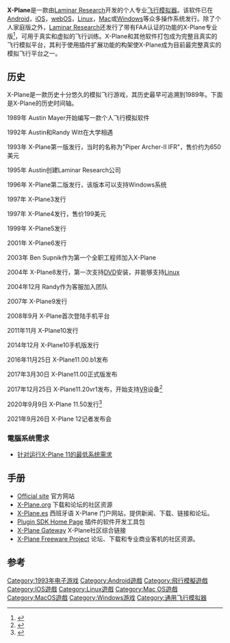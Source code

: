 {{Multiple issues|
{{Prose|time=2021-03-15T19:37:47+00:00}}
{{Refimprove|time=2016-06-15T00:17:33+00:00}}
{{Cleanup rewrite|time=2022-05-19T06:44:03+00:00}}
}}
{{NoteTA|G1=IT|G2=Games}}
{{about|一款飞行模拟软件|美国一系列尖端技术试验用飞机|X-飞机}}
{{Infobox Software
| name = X-Plane
| logo = X-Plane_11_logo.svg
| logo_size = 250
| logo caption = X-Plane最新版本的LOGO
| developer = [[Laminar_Research|Laminar Research]]<br>Austin Meyer
| released = X-Plane 1.00 ({{Start date and age|1995}}<ref name="xporig1">{{cite web|url=https://www.flightsim.com/vbfs/content.php?13599-Interview-With-Austin-Meyer|title=Interview-With-Austin-Meyer|accessdate=30 December 2018|archive-date=2021-03-06|archive-url=https://web.archive.org/web/20210306164438/https://www.flightsim.com/vbfs/content.php?13599-Interview-With-Austin-Meyer}}</ref><ref name="xporig2">{{cite web|url=https://xplanereviews.com/index.php?/forums/topic/201-interview-austin-meyer-the-man-behind-x-plane/|title=Interview : Austin Meyer, the man behind X-Plane!|accessdate=30 December 2018|archive-date=2022-03-15|archive-url=https://web.archive.org/web/20220315170714/https://xplanereviews.com/index.php?%2Fforums%2Ftopic%2F201-interview-austin-meyer-the-man-behind-x-plane%2F}}</ref>)
| latest release version = X-Plane 11.55<ref name="11.55 Release">{{cite web |title=X-Plane 11.55 Now Released |url=https://www.x-plane.com/kb/x-plane-11-55-release-notes/ |website=X-Plane |accessdate=2021-07-01 |date=1 July 2021 |archive-date=2021-07-11 |archive-url=https://web.archive.org/web/20210711040324/https://www.x-plane.com/kb/x-plane-11-55-release-notes/ }}</ref>
| latest release date = {{Start date and age|2021|07|01}}
| latest preview version = 
| latest preview date = 
| operating system = [[Android|Android]]<br/>[[iOS|iOS]]<br/>[[Linux|Linux]]<br/>[[macOS|macOS]]<br/>[[WebOS|WebOS]]<br/>[[Windows|Windows]]
| genre = [[飞行模拟器|飞行模拟器]]<br>[[交通工具模拟游戏|交通工具模拟游戏]]
| license = 个人家庭使用<br>商业使用
| website = [http://www.x-plane.com X-Plane.com]
}}

'''X-Plane'''是一款由[[Laminar_Research|Laminar Research]]开发的个人专业[[飞行模拟器|飞行模拟器]]。该软件已在[[Android|Android]]，[[iOS|iOS]]，[[webOS|webOS]]，[[Linux|Linux]]，[[Mac_OS|Mac]]或[[Microsoft_Windows|Windows]]等众多操作系统发行。除了个人家庭版之外，[[Laminar_Research|Laminar Research]]还发行了带有FAA认证的功能的X-Plane专业版<ref>{{Cite web|title=FAA-Certified X-Plane|url=https://www.x-plane.com/pro/certified/|accessdate=2020-12-17|work=X-Plane|language=en-US|archive-date=2021-11-29|archive-url=https://web.archive.org/web/20211129172538/https://www.x-plane.com/pro/certified/}}</ref>，可用于真实和虚拟的飞行训练。X-Plane和其他软件打包成为完整且真实的飞行模拟平台，其利于使用插件扩展功能的构架使X-Plane成为目前最完整真实的模拟飞行平台之一。

== 历史 ==
X-Plane是一款历史十分悠久的模拟飞行游戏，其历史最早可追溯到1989年。下面是X-Plane的历史时间轴。

1989年 Austin Mayer开始编写一款个人飞行模拟软件

1992年 Austin和Randy Witt在大学相遇

1993年 X-Plane第一版发行，当时的名称为"Piper Archer-II IFR"，售价约为650美元

1995年 Austin创建Laminar Research公司

1996年 X-Plane第二版发行，该版本可以支持Windows系统

1997年 X-Plane3发行

1997年 X-Plane4发行，售价199美元

1999年 X-Plane5发行

2001年 X-Plane6发行

2003年 Ben Supnik作为第一个全职工程师加入X-Plane

2004年 X-Plane8发行，第一次支持[[數碼多功能影音光碟|DVD]]安装，并能够支持[[Linux|Linux]]

2004年12月 Randy作为客服加入团队

2007年 X-Plane9发行

2008年9月 X-Plane首次登陆手机平台

2011年11月 X-Plane10发行

2014年12月 X-Plane10手机版发行

2016年11月25日 X-Plane11.00.b1发布

2017年3月30日  X-Plane11.00正式版发布

2017年12月25日  X-Plane11.20vr1发布，开始支持[[虚拟现实|VR]]设备<ref>{{Cite web|url=http://www.x-plane.com/wp-content/uploads/2018/05/X-Plane_timeline@2x.png|title=history of X-Plane|accessdate=|author=|date=|publisher=|archive-date=2018-09-15|archive-url=https://web.archive.org/web/20180915192538/http://www.x-plane.com/wp-content/uploads/2018/05/X-Plane_timeline@2x.png}}</ref>

2020年9月9日 X-Plane 11.50发行<ref>{{Cite web|title=X-Plane 11.50 Now Released|url=https://www.x-plane.com/2020/09/x-plane-11-50-now-released/|accessdate=2020-12-17|date=2020-09-09|work=X-Plane|language=en-US|archive-date=2021-06-21|archive-url=https://web.archive.org/web/20210621134606/https://www.x-plane.com/2020/09/x-plane-11-50-now-released/}}</ref>

2021年9月26日 X-Plane 12记者发布会

=== 電腦系统需求 ===
* [https://www.x-plane.com/kb/x-plane-11-system-requirements/ 针对运行X-Plane 11的最低系统需求] {{Wayback|url=https://www.x-plane.com/kb/x-plane-11-system-requirements/ |date=20220412013121 }}

== 手册 ==
{{wikibooks|X-Plane Flight Simulator}}
<!--==========================({{NoMoreLinks}})============================
    | PLEASE BE CAUTIOUS IN ADDING MORE LINKS TO THIS ARTICLE. WIKIPEDIA  |
    | IS NOT A COLLECTION OF LINKS NOR SHOULD IT BE USED FOR ADVERTISING. |
    |                                                                     | 
    |           Excessive or inappropriate links WILL BE DELETED.         |
    | See [[Wikipedia:External_links|Wikipedia:External links]] & [[Wikipedia:Spam|Wikipedia:Spam]] for details.  |
    |                                                                     | 
    | If there are already plentiful links, please propose additions or   |
    | replacements on this article's discussion page. Or submit your link |
    | to the relevant category at the Open Directory Project (dmoz.org)   |
    | and link back to that category using the {{dmoz}} template.         |   
    =========================({{NoMoreLinks}})=============================-->
* [http://www.x-plane.com Official site] {{Wayback|url=http://www.x-plane.com/ |date=20220510220046 }} 官方网站
* [http://www.x-plane.org/ X-Plane.org] {{Wayback|url=http://www.x-plane.org/ |date=20200206082214 }} 下载和论坛的社区资源
* [http://www.x-plane.es/ X-Plane.es] {{Wayback|url=http://www.x-plane.es/ |date=20220406035648 }} 西班牙语 X-Plane 门户网站，提供新闻、下载、链接和论坛。
* [http://www.xsquawkbox.net/xpsdk/phpwiki/ Plugin SDK Home Page] {{Wayback|url=http://www.xsquawkbox.net/xpsdk/phpwiki/ |date=20090416111952 }} 插件的软件开发工具包
* [https://web.archive.org/web/20081217163720/http://www.xplanegateway.net/ X-Plane Gateway] X-Plane社区综合链接
* [https://web.archive.org/web/20090106105517/http://xplanefreeware.net/ X-Plane Freeware Project] 论坛、下载和专业商业客机的社区资源。

== 参考 ==
<references/>

[[Category:1993年电子游戏|Category:1993年电子游戏]]
[[Category:Android遊戲|Category:Android遊戲]]
[[Category:飛行模擬遊戲|Category:飛行模擬遊戲]]
[[Category:IOS遊戲|Category:IOS遊戲]]
[[Category:Linux遊戲|Category:Linux遊戲]]
[[Category:Mac_OS遊戲|Category:Mac OS遊戲]]
[[Category:MacOS遊戲|Category:MacOS遊戲]]
[[Category:Windows游戏|Category:Windows游戏]]
[[Category:通用飞行模拟器|Category:通用飞行模拟器]]